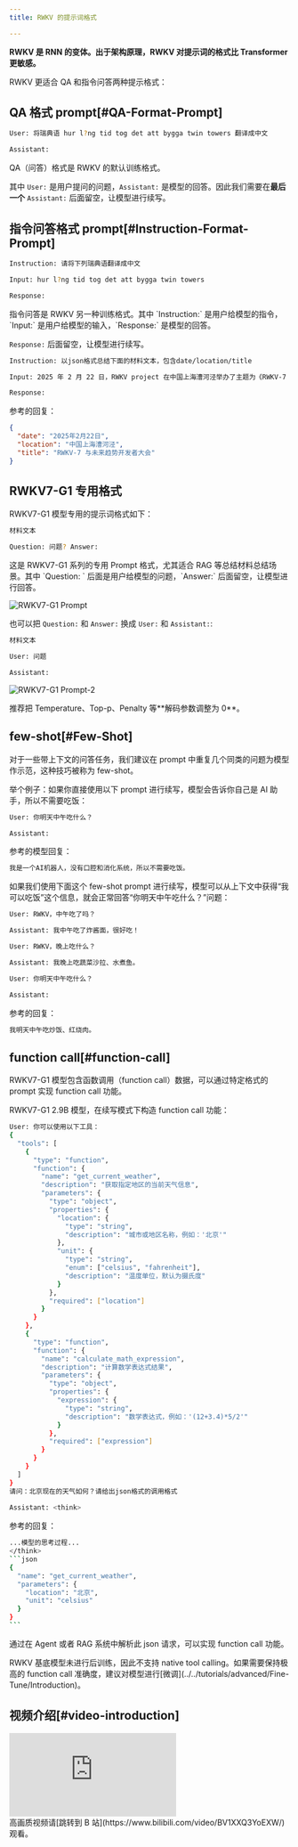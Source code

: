 ```yaml
---
title: RWKV 的提示词格式

---
```



**RWKV 是 RNN 的变体。出于架构原理，RWKV 对提示词的格式比 Transformer 更敏感。**

RWKV 更适合 QA 和指令问答两种提示格式：

## QA 格式 prompt[#QA-Format-Prompt]

```bash
User: 将瑞典语 hur l?ng tid tog det att bygga twin towers 翻译成中文

Assistant:
```
<CallOut type="info">
QA（问答）格式是 RWKV 的默认训练格式。

其中 `User:` 是用户提问的问题，`Assistant:` 是模型的回答。因此我们需要在**最后一个** `Assistant:` 后面留空，让模型进行续写。
</CallOut>

## 指令问答格式 prompt[#Instruction-Format-Prompt]

```bash
Instruction: 请将下列瑞典语翻译成中文

Input: hur l?ng tid tog det att bygga twin towers

Response:
```
<CallOut type="info">
指令问答是 RWKV 另一种训练格式。其中 `Instruction:` 是用户给模型的指令，`Input:` 是用户给模型的输入，`Response:` 是模型的回答。

`Response:` 后面留空，让模型进行续写。
</CallOut>

```bash
Instruction: 以json格式总结下面的材料文本，包含date/location/title

Input: 2025 年 2 月 22 日，RWKV project 在中国上海漕河泾举办了主题为《RWKV-7 与未来趋势》的开发者大会。来自全国各地的开发者、行业专家和技术创新者齐聚一堂 —— 从知名高校实验室到前沿创业团队，现场涌动的创新能量印证了 RWKV-7 的优秀性能和深远意义。

Response:
```

参考的回复：
```json
{
  "date": "2025年2月22日",
  "location": "中国上海漕河泾",
  "title": "RWKV-7 与未来趋势开发者大会"
}
```

## RWKV7-G1 专用格式

RWKV7-G1 模型专用的提示词格式如下：

```bash
材料文本

Question: 问题? Answer:
```
<CallOut type="info">
这是 RWKV7-G1 系列的专用 Prompt 格式，尤其适合 RAG 等总结材料总结场景。其中 `Question: ` 后面是用户给模型的问题，`Answer:` 后面留空，让模型进行回答。
</CallOut>

![RWKV7-G1 Prompt](../../docs/RWKV-Prompts/imgs/rwkv-g1-rag-prompt.png)

也可以把 `Question:` 和 `Answer:` 换成 `User:` 和 `Assistant:`:

```bash
材料文本

User: 问题

Assistant:
```

![RWKV7-G1 Prompt-2](../../docs/RWKV-Prompts/imgs/rwkv-g1-rag-prompt-user-assistant.png)

<CallOut type="info">
推荐把 Temperature、Top-p、Penalty 等**解码参数调整为 0**。
</CallOut>

## few-shot[#Few-Shot]

<CallOut type="info">
对于一些带上下文的问答任务，我们建议在 prompt 中重复几个同类的问题为模型作示范，这种技巧被称为 few-shot。
</CallOut>

举个例子：如果你直接使用以下 prompt 进行续写，模型会告诉你自己是 AI 助手，所以不需要吃饭：

```bash
User: 你明天中午吃什么？

Assistant:
```
参考的模型回复：
```bash
我是一个AI机器人，没有口腔和消化系统，所以不需要吃饭。
```
如果我们使用下面这个 few-shot prompt 进行续写，模型可以从上下文中获得“我可以吃饭”这个信息，就会正常回答“你明天中午吃什么？”问题：

```bash
User: RWKV，中午吃了吗？

Assistant: 我中午吃了炸酱面，很好吃！

User: RWKV，晚上吃什么？

Assistant: 我晚上吃蔬菜沙拉、水煮鱼。

User: 你明天中午吃什么？

Assistant:
```
参考的回复：
```bash
我明天中午吃炒饭、红烧肉。
```

## function call[#function-call]

<CallOut type="info">
RWKV7-G1 模型包含函数调用（function call）数据，可以通过特定格式的 prompt 实现 function call 功能。
</CallOut>

RWKV7-G1 2.9B 模型，在续写模式下构造 function call 功能：

```bash
User: 你可以使用以下工具：
{
  "tools": [
    {
      "type": "function",
      "function": {
        "name": "get_current_weather",
        "description": "获取指定地区的当前天气信息",
        "parameters": {
          "type": "object",
          "properties": {
            "location": {
              "type": "string",
              "description": "城市或地区名称，例如：'北京'"
            },
            "unit": {
              "type": "string",
              "enum": ["celsius", "fahrenheit"],
              "description": "温度单位，默认为摄氏度"
            }
          },
          "required": ["location"]
        }
      }
    },
    {
      "type": "function",
      "function": {
        "name": "calculate_math_expression",
        "description": "计算数学表达式结果",
        "parameters": {
          "type": "object",
          "properties": {
            "expression": {
              "type": "string",
              "description": "数学表达式，例如：'(12+3.4)*5/2'"
            }
          },
          "required": ["expression"]
        }
      }
    }
  ]
}
请问：北京现在的天气如何？请给出json格式的调用格式
 
Assistant: <think>
```
参考的回复：
````bash
...模型的思考过程...
</think>
```json
{
  "name": "get_current_weather",
  "parameters": {
    "location": "北京",
    "unit": "celsius"
  }
}
```
````

通过在 Agent 或者 RAG 系统中解析此 json 请求，可以实现 function call 功能。

<CallOut type="warning">
RWKV 基底模型未进行后训练，因此不支持 native tool calling。如果需要保持极高的 function call 准确度，建议对模型进行[微调](../../tutorials/advanced/Fine-Tune/Introduction)。
</CallOut>

## 视频介绍[#video-introduction]

<div className="iframe-container">
 <iframe 
 src="https://player.bilibili.com/player.html?isOutside=true&aid=114159593195042&bvid=BV1XXQ3YoEXW&cid=28857797453&poster=1&p=0&high_quality=1&autoplay=0"
 scrolling="no"
 frameBorder="0"
 allowFullScreen={true}
 sandbox="allow-top-navigation allow-same-origin allow-forms allow-scripts"
>
</iframe>
</div>
<CallOut type="info">
高画质视频请[跳转到 B 站](https://www.bilibili.com/video/BV1XXQ3YoEXW/)观看。
</CallOut>

